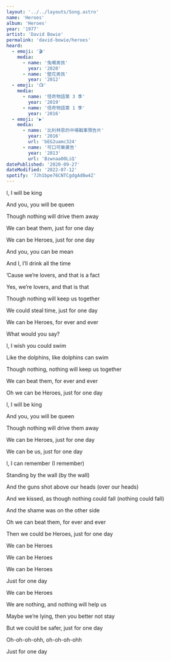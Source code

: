 ```yaml
---
layout: '../../layouts/Song.astro'
name: 'Heroes'
album: 'Heroes'
year: '1977'
artist: 'David Bowie'
permalink: 'david-bowie/heroes'
heard:
  - emoji: '🎬'
    media:
      - name: '兔嘲男孩'
        year: '2020'
      - name: '壁花男孩'
        year: '2012'
  - emoji: '📺'
    media:
      - name: '怪奇物語第 3 季'
        year: '2019'
      - name: '怪奇物語第 1 季'
        year: '2016'
  - emoji: '▶️'
    media:
      - name: '比利林恩的中場戰事預告片'
        year: '2016'
        url: 'bEG2uamc324'
      - name: '可口可樂廣告'
        year: '2013'
        url: 'Bzwnaa00LiQ'
datePublished: '2020-09-27'
dateModified: '2022-07-12'
spotify: '7Jh1bpe76CNTCgdgAdBw4Z'
---
```


<LyricSection>

I, I will be king

And you, you will be queen

Though nothing will drive them away

We can beat them, just for one day

We can be Heroes, just for one day

</LyricSection>

<LyricSection>

And you, you can be mean

And I, I&rsquo;ll drink all the time

&rsquo;Cause we&rsquo;re lovers, and that is a fact

Yes, we&rsquo;re lovers, and that is that

Though nothing will keep us together

We could steal time, just for one day

We can be Heroes, for ever and ever

What would you say?

</LyricSection>

<LyricSection>

I, I wish you could swim

Like the dolphins, like dolphins can swim

Though nothing, nothing will keep us together

We can beat them, for ever and ever

Oh we can be Heroes, just for one day

</LyricSection>

<LyricSection>

I, I will be king

And you, you will be queen

Though nothing will drive them away

We can be Heroes, just for one day

We can be us, just for one day

</LyricSection>

<LyricSection>

I, I can remember (I remember)

Standing by the wall (by the wall)

And the guns shot above our heads (over our heads)

And we kissed, as though nothing could fall (nothing could fall)

And the shame was on the other side

Oh we can beat them, for ever and ever

Then we could be Heroes, just for one day

</LyricSection>

<LyricSection>

We can be Heroes

We can be Heroes

We can be Heroes

Just for one day

We can be Heroes

</LyricSection>

<LyricSection>

We are nothing, and nothing will help us

Maybe we&rsquo;re lying, then you better not stay

But we could be safer, just for one day

Oh-oh-oh-ohh, oh-oh-oh-ohh

Just for one day

</LyricSection>
